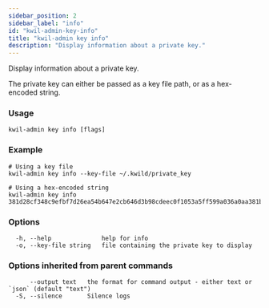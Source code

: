 ```yaml
---
sidebar_position: 2
sidebar_label: "info"
id: "kwil-admin-key-info"
title: "kwil-admin key info"
description: "Display information about a private key."
---
```


Display information about a private key.

The private key can either be passed as a key file path, or as a hex-encoded string.

### Usage

```
kwil-admin key info [flags]
```

### Example

```
# Using a key file
kwil-admin key info --key-file ~/.kwild/private_key

# Using a hex-encoded string
kwil-admin key info 381d28cf348c9efbf7d26ea54b647e2cb646d3b98cdeec0f1053a5ff599a036a0aa381bd4aad1670a39977d5416bfac7bd060765adc58a4bb16bbbafeefbae34
```

### Options

```
  -h, --help              help for info
  -o, --key-file string   file containing the private key to display
```

### Options inherited from parent commands

```
      --output text   the format for command output - either text or `json` (default "text")
  -S, --silence       Silence logs
```

